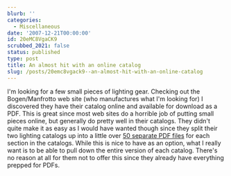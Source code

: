 ```yaml
---
blurb: ''
categories:
  - Miscellaneous
date: '2007-12-21T00:00:00'
id: 20eMC8VgaCK9
scrubbed_2021: false
status: published
type: post
title: An almost hit with an online catalog
slug: /posts/20emc8vgack9--an-almost-hit-with-an-online-catalog
---
```


I'm looking for a few small pieces of lighting gear. Checking out
the Bogen/Manfrotto web site (who manufactures what I'm looking
for) I discovered they have their catalog online and available for
download as a PDF. This is great since most web sites do a horrible
job of putting small pieces online, but generally do pretty well in
their catalogs. They didn't quite make it as easy as I would have
wanted though since they split their two lighting catalogs up into
a little over
[50 separate PDF files](http://www.manfrotto.com/Jahia/site/manfrotto/cache/offonce/pid/4014)
for each section in the catalogs. While this is nice to have as an
option, what I really want is to be able to pull down the entire
version of each catalog. There's no reason at all for them not to
offer this since they already have everything prepped for PDFs.

